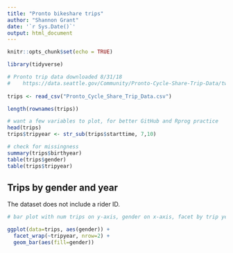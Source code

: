 ```yaml
---
title: "Pronto bikeshare trips"
author: "Shannon Grant"
date: '`r Sys.Date()`'
output: html_document
---
```


```r
knitr::opts_chunk$set(echo = TRUE)

library(tidyverse)
```

```r

# Pronto trip data downloaded 8/31/18 
#    https://data.seattle.gov/Community/Pronto-Cycle-Share-Trip-Data/tw7j-dfaw
 
trips <- read_csv("Pronto_Cycle_Share_Trip_Data.csv")

length(rownames(trips))

# want a few variables to plot, for better GitHub and Rprog practice
head(trips)
trips$tripyear <- str_sub(trips$starttime, 7,10)

# check for missingness
summary(trips$birthyear)
table(trips$gender)
table(trips$tripyear)

```


## Trips by gender and year

The dataset does not include a rider ID.

```r

# bar plot with num trips on y-axis, gender on x-axis, facet by trip year

ggplot(data=trips, aes(gender)) +
  facet_wrap(~tripyear, nrow=2) +
  geom_bar(aes(fill=gender))

```

